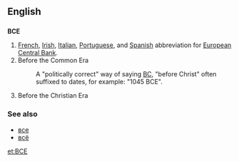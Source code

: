 ==English==

==={{Abbreviation}}===
'''BCE'''
#[[French]], [[Irish]], [[Italian]], [[Portuguese]], and [[Spanish]] abbreviation for [[European Central Bank]].
#Before the Common Era
#:A "politically correct" way of saying [[BC]], "before Christ" often suffixed to dates, for example: "1045 BCE".
#Before the Christian Era

===See also===
*[[все]]
*[[всё]]

[[et:BCE]]